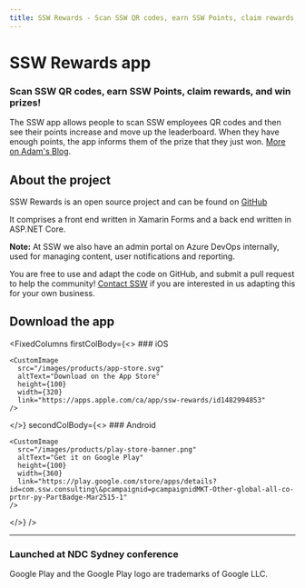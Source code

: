 ```yaml
---
title: SSW Rewards - Scan SSW QR codes, earn SSW Points, claim rewards, and win prizes!
---
```

# SSW Rewards app
### Scan SSW QR codes, earn SSW Points, claim rewards, and win prizes!

The SSW app allows people to scan SSW employees QR codes and then see their
points increase and move up the leaderboard. When they have enough points, the
app informs them of the prize that they just won. [More on Adam's Blog](https://adamcogan.com/2019/11/06/ssw-had-fun-at-ndc-gotta-catch-em-all/).

<VideoEmbed url="https://www.youtube.com/watch?v=UVjun9hPwTc" videoWidth="w-full" removeMargin={true} />

## About the project

SSW Rewards is an open source project and can be found on [GitHub](https://github.com/SSWConsulting/SSW.Rewards)

It comprises a front end written in Xamarin Forms and a back end written in ASP.NET Core.

**Note:** At SSW we also have an admin portal on Azure DevOps internally, used for managing content, user notifications and reporting.

You are free to use and adapt the code on GitHub, and submit a pull request to help the community!
[Contact SSW](https://www.ssw.com.au/ssw/Company/ContactUs.aspx) if you are interested in us adapting
this for your own business.

## Download the app

<FixedColumns
  firstColBody={<>
    ### iOS
    
    <CustomImage 
      src="/images/products/app-store.svg" 
      altText="Download on the App Store" 
      height={100} 
      width={320}
      link="https://apps.apple.com/ca/app/ssw-rewards/id1482994853" 
    />

  </>}
  secondColBody={<>
    ### Android
    
    <CustomImage 
      src="/images/products/play-store-banner.png" 
      altText="Get it on Google Play" 
      height={100} 
      width={360} 
      link="https://play.google.com/store/apps/details?id=com.ssw.consulting\&pcampaignid=pcampaignidMKT-Other-global-all-co-prtnr-py-PartBadge-Mar2515-1"
    />
  </>}
/>

***

### Launched at NDC Sydney conference
<TweetEmbed url="https://twitter.com/SSW_TV/status/1184008604619284482" />


Google Play and the Google Play logo are trademarks of Google LLC.
